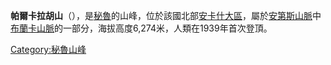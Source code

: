 {{Coord|9|22|6|S|77|22|15|W|display=title}}

'''帕爾卡拉胡山'''（{{lang-es|Palcaraju}}），是[[秘魯|秘魯]]的山峰，位於該國北部[[安卡什大區|安卡什大區]]，屬於[[安第斯山脈|安第斯山脈]]中[[布蘭卡山脈|布蘭卡山脈]]的一部分，海拔高度6,274米，人類在1939年首次登頂。

{{Peru-geo-stub}}
[[Category:秘魯山峰|Category:秘魯山峰]]
